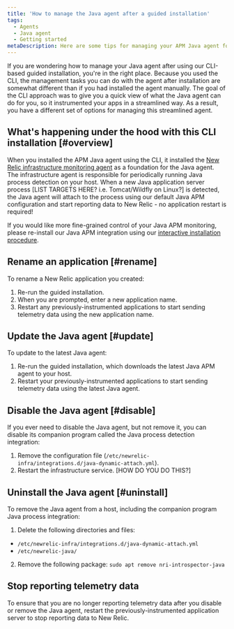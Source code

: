 ```yaml
---
title: 'How to manage the Java agent after a guided installation'
tags:
  - Agents
  - Java agent
  - Getting started
metaDescription: Here are some tips for managing your APM Java agent following the guided installation.
---
```


If you are wondering how to manage your Java agent after using our CLI-based guided installation, you're in the right place. Because you used the CLI, the management tasks you can do with the agent after installation are somewhat different than if you had installed the agent manually. The goal of the CLI approach was to give you a quick view of what the Java agent can do for you, so it instrumented your apps in a streamlined way. As a result, you have a different set of options for managing this streamlined agent.


## What's happening under the hood with this CLI installation [#overview]

When you installed the APM Java agent using the CLI, it installed the [New Relic infrastructure monitoring agent](https://docs.newrelic.com/docs/infrastructure/install-infrastructure-agent/get-started/install-infrastructure-agent/) as a foundation for the Java agent. The infrastructure agent is responsible for periodically running Java process detection on your host.  When a new Java application server process  [LIST TARGETS HERE? i.e. Tomcat/Wildfly on Linux?] is detected, the Java agent will attach to the process using our default Java APM configuration and start reporting data to New Relic - no application restart is required!

If you would like more fine-grained control of your Java APM monitoring, please re-install our Java APM integration using our [interactive installation procedure](https://one.newrelic.com/nr1-core?state=5d2350c2-c8a7-80f6-9930-62ba8b72898f).

## Rename an application [#rename]

To rename a New Relic application you created:

1. Re-run the guided installation.
2. When you are prompted, enter a new application name.
3. Restart any previously-instrumented applications to start sending telemetry data using the new application name.

## Update the Java agent [#update]

To update to the latest Java agent:

1. Re-run the guided installation, which downloads the latest Java APM agent to your host.
2. Restart your previously-instrumented applications to start sending telemetry data using the latest Java agent.


## Disable the Java agent [#disable]

If you ever need to disable the Java agent, but not remove it, you can disable its companion program called the Java process detection integration:

1. Remove the configuration file (`/etc/newrelic-infra/integrations.d/java-dynamic-attach.yml`).
2. Restart the infrastructure service. [HOW DO YOU DO THIS?]

## Uninstall the Java agent [#uninstall]

To remove the Java agent from a host, including the companion program Java process integration:

1. Delete the following directories and files:

 * `/etc/newrelic-infra/integrations.d/java-dynamic-attach.yml`
 * `/etc/newrelic-java/`

2. Remove the following package: `sudo apt remove nri-introspector-java`

## Stop reporting telemetry data

To ensure that you are no longer reporting telemetry data after you disable or remove the Java agent, restart the previously-instrumented application server to stop reporting data to New Relic.
